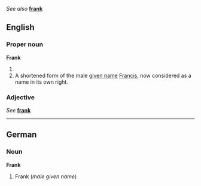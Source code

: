 ''See also'' '''[[frank]]'''

==English==
===Proper noun===
'''Frank'''

#<!--definition needed here: old French person-->
#A shortened form of the male [[given name]] [[Francis]], now considered as a name in its own right.

===Adjective===
''See'' '''[[frank]]'''

----
==German==
===Noun===
'''Frank'''

#Frank (''male given name'')
